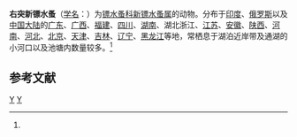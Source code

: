 {{Speciesbox
| taxon = Neodiaptomus schmackeri
| binomial_authority = (Poppe et Richard, 1892)<ref name='id12469'>{{cite web| url =http://www.bioinfo.cn/db05/BjdwSpecies.php?action=view&id=12469| title =右突新镖水蚤| work =《中国动物物种编目数据库》| publisher =中国科学院微生物研究所| author =中国科学院动物研究所| accessdate =2009-04-28| deadurl =yes| archiveurl =https://web.archive.org/web/20160305020644/http://www.bioinfo.cn/db05/BjdwSpecies.php?action=view&id=12469| archivedate =2016-03-05}}</ref>
}}

'''右突新镖水蚤'''（[[学名|学名]]：{{lang|la|''Neodiaptomus schmackeri''}}）为[[镖水蚤科|镖水蚤科]][[新镖水蚤属|新镖水蚤属]]的动物。分布于[[印度|印度]]、[[俄罗斯|俄罗斯]]以及[[中国大陆|中国大陆]]的[[广东|广东]]、[[广西|广西]]、[[福建|福建]]、[[四川|四川]]、[[湖南|湖南]]、湖北浙江、[[江苏|江苏]]、[[安徽|安徽]]、[[陕西|陕西]]、[[河南|河南]]、[[河北|河北]]、[[北京|北京]]、[[天津|天津]]、[[吉林|吉林]]、[[辽宁|辽宁]]、[[黑龙江|黑龙江]]等地，常栖息于湖泊近岸带及通湖的小河口以及池塘内数量较多。<ref name='id12469'/>

== 参考文献 ==
{{reflist}}

{{节肢动物小作品}}

{{taxonbar}}
[[Category:_1892年描述的动物|Y]]
[[Category:新镖水蚤属|Y]]